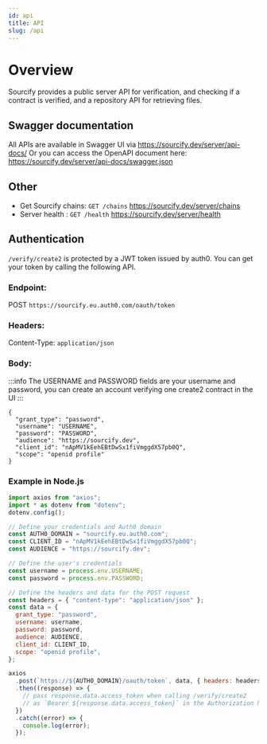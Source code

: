 ```yaml
---
id: api
title: API
slug: /api
---
```


# Overview

Sourcify provides a public server API for verification, and checking if a contract is verified, and a repository API for retrieving files.

## Swagger documentation

All APIs are available in Swagger UI via https://sourcify.dev/server/api-docs/
Or you can access the OpenAPI document here: https://sourcify.dev/server/api-docs/swagger.json

## Other

- Get Sourcify chains: `GET /chains` https://sourcify.dev/server/chains
- Server health : `GET /health` https://sourcify.dev/server/health

## Authentication

`/verify/create2` is protected by a JWT token issued by auth0. You can get your token by calling the following API.

### Endpoint:

POST `https://sourcify.eu.auth0.com/oauth/token`

### Headers:

Content-Type: `application/json`

### Body:

:::info
The USERNAME and PASSWORD fields are your username and password, you can create an account verifying one create2 contract in the UI
:::

```
{
  "grant_type": "password",
  "username": "USERNAME",
  "password": "PASSWORD",
  "audience": "https://sourcify.dev",
  "client_id": "nApMV1kEehEBtDwSx1fiVmggdX57pb0Q",
  "scope": "openid profile"
}
```

### Example in Node.js

```jsx
import axios from "axios";
import * as dotenv from "dotenv";
dotenv.config();

// Define your credentials and Auth0 domain
const AUTH0_DOMAIN = "sourcify.eu.auth0.com";
const CLIENT_ID = "nApMV1kEehEBtDwSx1fiVmggdX57pb0Q";
const AUDIENCE = "https://sourcify.dev";

// Define the user's credentials
const username = process.env.USERNAME;
const password = process.env.PASSWORD;

// Define the headers and data for the POST request
const headers = { "content-type": "application/json" };
const data = {
  grant_type: "password",
  username: username,
  password: password,
  audience: AUDIENCE,
  client_id: CLIENT_ID,
  scope: "openid profile",
};

axios
  .post(`https://${AUTH0_DOMAIN}/oauth/token`, data, { headers: headers })
  .then((response) => {
    // pass response.data.access_token when calling /verify/create2
    // as `Bearer ${response.data.access_token}` in the Authorization header
  })
  .catch((error) => {
    console.log(error);
  });
```
